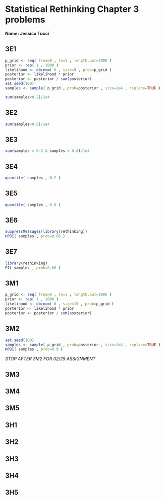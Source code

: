 # Statistical Rethinking Chapter 3 problems

__Name: Jessica Tucci__

## 3E1
```r
p_grid <- seq( from=0 , to=1 , length.out=1000 ) 
prior <- rep( 1 , 1000 )
likelihood <- dbinom( 6 , size=9 , prob=p_grid )
posterior <- likelihood * prior
posterior <- posterior / sum(posterior)
set.seed(100)
samples <- sample( p_grid , prob=posterior , size=1e4 , replace=TRUE )

sum(samples<0.2)/1e4
```

## 3E2
```r
sum(samples>0.8)/1e4
```
## 3E3
```r
sum(samples > 0.2 & samples < 0.8)/1e4
```
## 3E4
```R
quantile( samples , 0.2 )
```
## 3E5
```R
quantile( samples , 0.8 )
```
## 3E6
```R
suppressMessages(library(rethinking))
HPDI( samples , prob=0.66 )
```
## 3E7
```R
library(rethinking)
PI( samples , prob=0.66 )
```
## 3M1
```r
p_grid <- seq( from=0 , to=1 , length.out=1000 ) 
prior <- rep( 1 , 1000 )
likelihood <- dbinom( 8 , size=15 , prob=p_grid )
posterior <- likelihood * prior
posterior <- posterior / sum(posterior)
```
## 3M2
```r
set.seed(100)
samples <- sample( p_grid , prob=posterior , size=1e4 , replace=TRUE )
HPDI( samples , prob=0.9 )
```

_STOP AFTER 3M2 FOR 02/25 ASSIGNMENT_

## 3M3

## 3M4

## 3M5

## 3H1

## 3H2

## 3H3

## 3H4

## 3H5